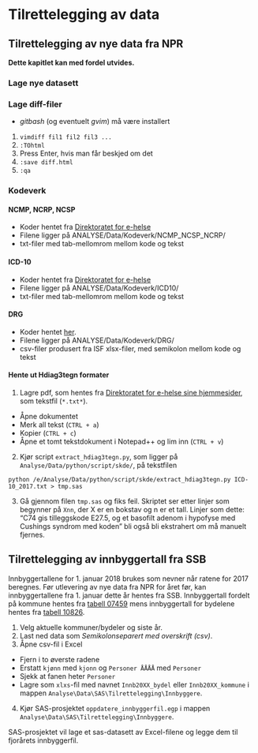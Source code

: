 # Tilrettelegging av data 

## Tilrettelegging av nye data fra NPR

**Dette kapitlet kan med fordel utvides.**

### Lage nye datasett




### Lage diff-filer

- *gitbash* (og eventuelt *gvim*) må være installert

1. `vimdiff fil1 fil2 fil3 ...`
2. `:TOhtml`
3. Press Enter, hvis man får beskjed om det
4. `:save diff.html`
5. `:qa`


### Kodeverk

#### NCMP, NCRP, NCSP

- Koder hentet fra [Direktoratet for e-helse](https://ehelse.no/standarder-kodeverk-og-referansekatalog/helsefaglige-kodeverk/prosedyrekodeverkene-kodeverk-for-medisinske-kirurgiske-og-radiologiske-prosedyrer-ncmp-ncsp-og-ncrp)
- Filene ligger på ANALYSE/Data/Kodeverk/NCMP_NCSP_NCRP/
- txt-filer med tab-mellomrom mellom kode og tekst


#### ICD-10

- Koder hentet fra [Direktoratet for e-helse](https://ehelse.no/standarder-kodeverk-og-referansekatalog/helsefaglige-kodeverk/kodeverket-icd-10-og-icd-11)
- Filene ligger på ANALYSE/Data/Kodeverk/ICD10/
- txt-filer med tab-mellomrom mellom kode og tekst


#### DRG

- Koder hentet [her](https://helsedirektoratet.no/finansieringsordninger/innsatsstyrt-finansiering-isf-og-drg-systemet).
- Filene ligger på ANALYSE/Data/Kodeverk/DRG/
- csv-filer produsert fra ISF xlsx-filer, med semikolon mellom kode og tekst


#### Hente ut Hdiag3tegn formater

1. Lagre pdf, som hentes fra [Direktoratet for e-helse sine hjemmesider](https://ehelse.no/standarder-kodeverk-og-referansekatalog/helsefaglige-kodeverk/kodeverket-icd-10-og-icd-11), som tekstfil (`*.txt*`).
  - Åpne dokumentet
  - Merk all tekst (`CTRL + a`)
  - Kopier (`CTRL + c`)
  - Åpne et tomt tekstdokument i Notepad++ og lim inn (`CTRL + v`)
2. Kjør script `extract_hdiag3tegn.py`, som ligger på `Analyse/Data/python/script/skde/`, på tekstfilen
```
python /e/Analyse/Data/python/script/skde/extract_hdiag3tegn.py ICD-10_2017.txt > tmp.sas
```
3. Gå gjennom filen `tmp.sas` og fiks feil. Skriptet ser etter linjer som begynner på `Xnn `, der X er en bokstav og n er et tall. Linjer som dette: "C74 gis tilleggskode E27.5, og et basofilt adenom i hypofyse med Cushings syndrom med koden" bli også bli ekstrahert om må manuelt fjernes.

## Tilrettelegging av innbyggertall fra SSB

Innbyggertallene for 1. januar 2018 brukes som nevner når ratene for 2017 beregnes. Før utlevering av nye data fra NPR for året før, kan innbyggertallene fra 1. januar dette år hentes fra SSB. Innbyggertall fordelt på kommune hentes fra [tabell 07459](https://www.ssb.no/statbank/table/07459) mens innbyggertall for bydelene hentes fra [tabell 10826](https://www.ssb.no/statbank/table/10826).

1. Velg aktuelle kommuner/bydeler og siste år.
2. Last ned data som *Semikolonseparert med overskrift (csv)*.
3. Åpne csv-fil i Excel
  - Fjern i to øverste radene
  - Erstatt `kjønn` med `kjonn` og `Personer ÅÅÅÅ` med `Personer`
  - Sjekk at fanen heter `Personer`
  - Lagre som `xlxs`-fil med navnet `Innb20XX_bydel` eller `Innb20XX_kommune` i mappen `Analyse\Data\SAS\Tilrettelegging\Innbyggere`.
4. Kjør SAS-prosjektet `oppdatere_innbyggerfil.egp` i mappen `Analyse\Data\SAS\Tilrettelegging\Innbyggere`.

SAS-prosjektet vil lage et sas-datasett av Excel-filene og legge dem til fjorårets innbyggerfil.



